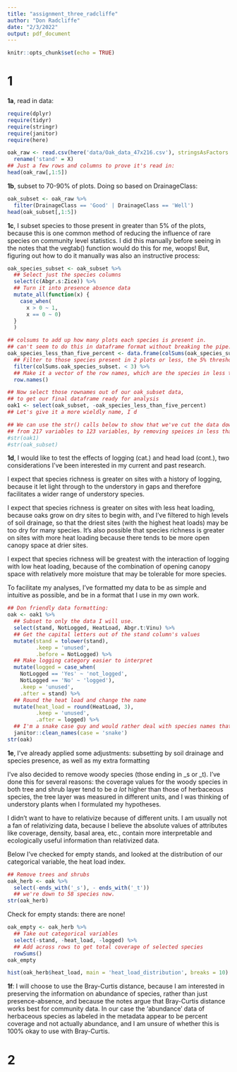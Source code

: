 ```yaml
---
title: "assignment_three_radcliffe"
author: "Don Radcliffe"
date: "2/3/2022"
output: pdf_document
---
```


```r
knitr::opts_chunk$set(echo = TRUE)
```

# 1

**1a**, read in data:
```r
require(dplyr)
require(tidyr)
require(stringr)
require(janitor)
require(here)

oak_raw <- read.csv(here('data/Oak_data_47x216.csv'), stringsAsFactors = TRUE) %>%
  rename('stand' = X)
## Just a few rows and columns to prove it's read in:
head(oak_raw[,1:5])
```

**1b**, subset to 70-90% of plots.  Doing so based on DrainageClass:
```r
oak_subset <- oak_raw %>%
  filter(DrainageClass == 'Good' | DrainageClass == 'Well')
head(oak_subset[,1:5])
```

**1c**, I subset species to those present in greater than 5% of the plots, because this is one common method of reducing the influence of rare species on community level statistics. I did this manually before seeing in the notes that the vegtab() function would do this for me, woops!  But, figuring out how to do it manually was also an instructive process:
```r
oak_species_subset <- oak_subset %>%
  ## Select just the species columns
  select(c(Abgr.s:Zice)) %>%
  ## Turn it into presence absence data
  mutate_all(function(x) {
    case_when(
      x > 0 ~ 1,
      x == 0 ~ 0)
  }
  )

## colsums to add up how many plots each species is present in.
## can't seem to do this in dataframe format without breaking the pipe:
oak_species_less_than_five_percent <- data.frame(colSums(oak_species_subset)) %>%
  ## Filter to those species present in 2 plots or less, the 5% threshold is between 2 and 3. 
  filter(colSums.oak_species_subset. < 3) %>%
  ## Make it a vector of the row names, which are the species in less than 5% of plots
  row.names()

## Now select those rownames out of our oak_subset data, 
## to get our final dataframe ready for analysis
oak1 <- select(oak_subset, -oak_species_less_than_five_percent)
## Let's give it a more wieldly name, I d

## We can use the str() calls below to show that we've cut the data down,
## from 217 variables to 123 variables, by removing speices in less than 5% of plots
#str(oak1)
#str(oak_subset)
```

**1d**, I would like to test the effects of logging (cat.) and head load (cont.), two considerations I've been interested in my current and past research. 

I expect that species richness is greater on sites with a history of logging, because it let light through to the understory in gaps and therefore facilitates a wider range of understory species.

I expect that species richness is greater on sites with less heat loading, because oaks grow on dry sites to begin with, and I've filtered to high levels of soil drainage, so that the driest sites (with the highest heat loads) may be too dry for many species.  It's also possible that species richness is greater on sites with more heat loading because there tends to be more open canopy space at drier sites. 

I expect that species richness will be greatest with the interaction of logging with low heat loading, because of the combination of opening canopy space with relatively more moisture that may be tolerable for more species. 

To facilitate my analyses, I've formatted my data to be as simple and intuitive as possible, and be in a format that I use in my own work.
```r
## Don friendly data formatting:
oak <- oak1 %>%
  ## Subset to only the data I will use.
  select(stand, NotLogged, HeatLoad, Abgr.t:Vinu) %>%
  ## Get the capital letters out of the stand column's values
  mutate(stand = tolower(stand),
         .keep = 'unused',
         .before = NotLogged) %>%
  ## Make logging category easier to interpret
  mutate(logged = case_when(
    NotLogged == 'Yes' ~ 'not_logged',
    NotLogged == 'No' ~ 'logged'),
    .keep = 'unused',
    .after = stand) %>%
  ## Round the heat load and change the name
  mutate(heat_load = round(HeatLoad, 3),
         .keep = 'unused',
         .after = logged) %>%
  ## I'm a snake case guy and would rather deal with species names that way (lowercase with underscores)
  janitor::clean_names(case = 'snake') 
str(oak)
```

**1e**, I've already applied some adjustments: subsetting by soil drainage and species presence, as well as my extra formatting

I've also decided to remove woody species (those ending in _s or _t).  I've done this for several reasons: the coverage values for the woody species in both tree and shrub layer tend to be *a lot* higher than those of herbaceous species, the tree layer was measured in different units, and I was thinking of understory plants when I formulated my hypotheses.

I didn't want to have to relativize because of different units.  I am usually not a fan of relativizing data, because I believe the absolute values of attributes like coverage, density, basal area, etc., contain more interpretable and ecologically useful information than relativized data.  

Below I've checked for empty stands, and looked at the distribution of our categorical variable, the heat load index. 
```r
## Remove trees and shrubs
oak_herb <- oak %>%
  select(-ends_with('_s'), - ends_with('_t'))
  ## we're down to 58 species now.
str(oak_herb)
```

Check for empty stands: there are none!
```r
oak_empty <- oak_herb %>%
  ## Take out categorical variables
  select(-stand, -heat_load, -logged) %>%
  ## Add across rows to get total coverage of selected species
  rowSums()
oak_empty
```

```r
hist(oak_herb$heat_load, main = 'heat_load_distribution', breaks = 10)
```

**1f**: I will choose to use the Bray-Curtis distance, because I am interested in preserving the information on abundance of species, rather than just presence-absence, and because the notes argue that Bray-Curtis distance works best for community data. In our case the 'abundance' data of herbaceous species as labeled in the metadata appear to be percent coverage and not actually abundance, and I am unsure of whether this is 100% okay to use with Bray-Curtis.

# 2 